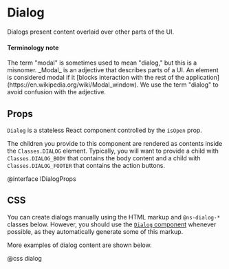 # Dialog

Dialogs present content overlaid over other parts of the UI.

<div class="@ns-callout @ns-intent-primary @ns-icon-info-sign">
    <h4 class="@ns-heading">Terminology note</h4>
    The term "modal" is sometimes used to mean "dialog," but this is a misnomer.
    _Modal_ is an adjective that describes parts of a UI.
    An element is considered modal if it
    [blocks interaction with the rest of the application](https://en.wikipedia.org/wiki/Modal_window).
    We use the term "dialog" to avoid confusion with the adjective.
</div>


<DialogExample />

## Props

`Dialog` is a stateless React component controlled by the `isOpen` prop.

The children you provide to this component are rendered as contents inside the
`Classes.DIALOG` element. Typically, you will want to provide a child with
`Classes.DIALOG_BODY` that contains the body content and a child with
`Classes.DIALOG_FOOTER` that contains the action buttons.

@interface IDialogProps

## CSS

You can create dialogs manually using the HTML markup and `@ns-dialog-*` classes below.
However, you should use the [`Dialog` component](#core/components/dialog.props)
whenever possible, as they automatically generate some of this markup.

More examples of dialog content are shown below.

@css dialog
